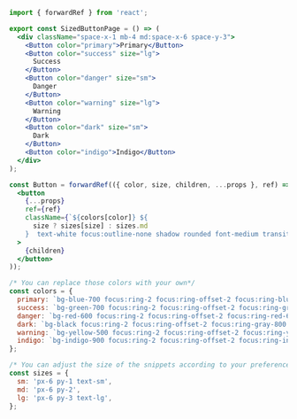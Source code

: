 ```jsx
import { forwardRef } from 'react';

export const SizedButtonPage = () => (
  <div className="space-x-1 mb-4 md:space-x-6 space-y-3">
    <Button color="primary">Primary</Button>
    <Button color="success" size="lg">
      Success
    </Button>
    <Button color="danger" size="sm">
      Danger
    </Button>
    <Button color="warning" size="lg">
      Warning
    </Button>
    <Button color="dark" size="sm">
      Dark
    </Button>
    <Button color="indigo">Indigo</Button>
  </div>
);

const Button = forwardRef(({ color, size, children, ...props }, ref) => (
  <button
    {...props}
    ref={ref}
    className={`${colors[color]} ${
      size ? sizes[size] : sizes.md
    }  text-white focus:outline-none shadow rounded font-medium transition ease-in duration-200`}
  >
    {children}
  </button>
));

/* You can replace those colors with your own*/
const colors = {
  primary: `bg-blue-700 focus:ring-2 focus:ring-offset-2 focus:ring-blue-700 focus:ring-offset-blue-100`,
  success: `bg-green-700 focus:ring-2 focus:ring-offset-2 focus:ring-green-700 focus:ring-offset-green-100`,
  danger: `bg-red-600 focus:ring-2 focus:ring-offset-2 focus:ring-red-600 focus:ring-offset-red-100`,
  dark: `bg-black focus:ring-2 focus:ring-offset-2 focus:ring-gray-800 focus:ring-offset-gray-100`,
  warning: `bg-yellow-500 focus:ring-2 focus:ring-offset-2 focus:ring-yellow-500 focus:ring-offset-yellow-100`,
  indigo: `bg-indigo-900 focus:ring-2 focus:ring-offset-2 focus:ring-indigo-900 focus:ring-offset-indigo-100`,
};

/* You can adjust the size of the snippets according to your preference*/
const sizes = {
  sm: 'px-6 py-1 text-sm',
  md: 'px-6 py-2',
  lg: 'px-6 py-3 text-lg',
};
```
